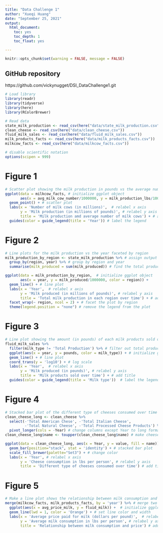 ```yaml
---
title: "Data Challenge 1"
author: "Xueqi Huang"
date: "September 25, 2021"
output:
  html_document:
    toc: yes
    toc_depth: 1
    toc_float: yes

---
```


```r
knitr::opts_chunk$set(warning = FALSE, message = FALSE) 
```

## GitHub repository
https://github.com/vickynugget/DSI_DataChallenge1.git


```r
# Load library 
library(readr)
library(tidyverse)
library(here)
library(RColorBrewer)
```


```r
# Read data 
state_milk_production <- read_csv(here("data/state_milk_production.csv"))
clean_cheese <- read_csv(here("data/clean_cheese.csv"))
fluid_milk_sales <- read_csv(here("data/fluid_milk_sales.csv"))
milk_products_facts <- read_csv(here("data/milk_products_facts.csv"))
milkcow_facts <- read_csv(here("data/milkcow_facts.csv"))
```


```r
# disable scientific notation
options(scipen = 999)
```

# Figure 1
```r
# Scatter plot showing the milk production in pounds vs the average number of milk cows
ggplot(data = milkcow_facts, # initialize ggplot object
       aes(x = avg_milk_cow_number/1000000, y = milk_production_lbs/1000000, color = year)) + 
  geom_point() + # scatter plot
  labs(x = 'Number of milk cows (in millions)',  # relabel x axis
       y = 'Milk production (in millions of pounds)', # relabel y axis
       title = 'Milk production amd average number of milk cows') + # add title
  guides(color = guide_legend(title = 'Year')) # label the legend 

```

# Figure 2
```r
# Line plots for the milk production vs the year faceted by region
milk_production_by_region <- state_milk_production %>% # assign output
  group_by(region, year) %>% # group by region and year
  summarise(milk_produced = sum(milk_produced)) # find the total production of milk per year

ggplot(data = milk_production_by_region,  # initialize ggplot object
       aes(x = year, y = milk_produced/1000000, color = region)) + 
  geom_line() + # line plot
  labs(x = 'Year',  # relabel x axis
       y = 'Milk produced (in millions of pounds)', # relabel y axis
       title = 'Total milk production in each region over time') + # add title
  facet_wrap(~ region, ncol = 2) + # facet the plot by region
  theme(legend.position = "none") # remove the legend from the plot
```

# Figure 3
```r
# Line plot showing the amount (in pounds) of each milk products sold over time using
fluid_milk_sales %>% 
  filter(milk_type != 'Total Production') %>% # filter out total production
  ggplot(aes(x = year, y = pounds, color = milk_type)) + # initialize ggplot object
  geom_line() + # line plot
  coord_trans(y = 'log10') + # log scale
  labs(x = 'Year',  # relabel x axis
       y = 'Milk produced (in pounds)', # relabel y axis
       title = 'Milk products sold over time') + # add title
  guides(color = guide_legend(title = 'Milk type'))  # label the legend 

```


# Figure 4
```r
# Stacked bar plot of the different type of cheeses consumed over time
clean_cheese_long <- clean_cheese %>%
  select(-'Total American Chese', -'Total Italian Cheese', 
         -'Total Natural Cheese', -'Total Processed Cheese Products') %>% # remove total cheese variables
  pivot_longer(cols = -Year) # change columns except Year to long format
clean_cheese_long$name <- toupper(clean_cheese_long$name) # make cheese categories capitalized

ggplot(data = clean_cheese_long, aes(x = Year, y = value, fill = name)) + # initialize ggplot object
  geom_bar(position="stack", stat = 'identity') + # stacked bar plot
  scale_fill_brewer(palette="Set3") + # change color
  labs(x = 'Year', # relabel x axis
       y = 'Cheese consumption in lbs per person', # relabel y axis
       title = 'Different type of cheeses consumed over time') # add title
```

# Figure 5
```r
# Make a line plot shows the relationship between milk consumption and price
merge(milkcow_facts, milk_products_facts, by = 'year') %>% # merge two df by year
  ggplot(aes(x = avg_price_milk, y = fluid_milk)) +  # initialize ggplot object
  geom_line(lwd = 1, color = 'Orange') + # set line color and width
  labs(x = 'Average price paid for milk (dollars per pound)',  # relabel x axis
       y = 'Average milk consumption in lbs per person', # relabel y axis
       title = 'Relationship between milk consumption and price') # add title
```









